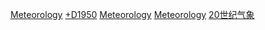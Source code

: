 {{CatRel|1940年代氣象|1960年代氣象}} 

[[Category:1950年代環境|Meteorology]]
[[Category:各年气象主题|+D1950]]
[[Category:1950年代|Meteorology]]
[[Category:1950年代科學|Meteorology]]
[[Category:20世纪气象|]]